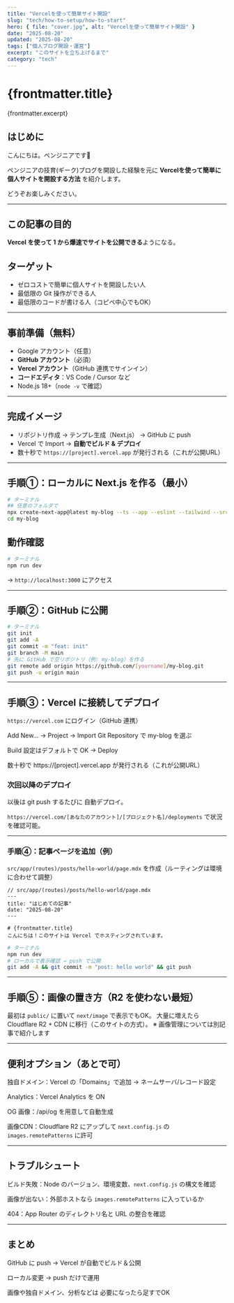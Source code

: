 ```yaml
---
title: "Vercelを使って簡単サイト開設"
slug: "tech/how-to-setup/how-to-start"
hero: { file: "cover.jpg", alt: "Vercelを使って簡単サイト開設" }
date: "2025-08-20"
updated: "2025-08-20"
tags: ["個人ブログ開設・運営"]
excerpt: "このサイトを立ち上げるまで"
category: "tech"
---
```

# {frontmatter.title}
{frontmatter.excerpt}

## はじめに
こんにちは。ペンジニアです🐧

ペンジニアの技育(ギーク)ブログを開設した経験を元に
**Vercelを使って簡単に個人サイトを開設する方法** を紹介します。

どうぞお楽しみください。

---

## この記事の目的
**Vercel を使って 1 から爆速でサイトを公開できる**ようになる。

## ターゲット
- ゼロコストで簡単に個人サイトを開設したい人  
- 最低限の Git 操作ができる人  
- 最低限のコードが書ける人（コピペ中心でもOK）

---

## 事前準備（無料）
- Google アカウント（任意）
- **GitHub アカウント**（必須）
- **Vercel アカウント**（GitHub 連携でサインイン）
- **コードエディタ**：VS Code / Cursor など
- Node.js 18+（`node -v` で確認）

---

## 完成イメージ
- リポジトリ作成 → テンプレ生成（Next.js） → GitHub に push  
- Vercel で Import → **自動でビルド & デプロイ**  
- 数十秒で `https://[project].vercel.app` が発行される（これが公開URL）

---

## 手順①：ローカルに Next.js を作る（最小）

```bash
# ターミナル
## 任意のフォルダで
npx create-next-app@latest my-blog --ts --app --eslint --tailwind --src-dir --use-npm
cd my-blog
```

## 動作確認

```bash
# ターミナル
npm run dev
```

→ `http://localhost:3000` にアクセス

---

## 手順②：GitHub に公開

```bash
# ターミナル
git init
git add -A
git commit -m "feat: init"
git branch -M main
# 先に GitHub で空リポジトリ（例: my-blog）を作る
git remote add origin https://github.com/[yourname]/my-blog.git
git push -u origin main
```

---

## 手順③：Vercel に接続してデプロイ

`https://vercel.com` にログイン（GitHub 連携）

Add New… → Project → Import Git Repository で my-blog を選ぶ

Build 設定はデフォルトで OK → Deploy

数十秒で https://[project].vercel.app が発行される（これが公開URL）

### 次回以降のデプロイ
以後は git push するたびに 自動デプロイ。

`https://vercel.com/[あなたのアカウント]/[プロジェクト名]/deployments`
で状況を確認可能。

---

### 手順④：記事ページを追加（例）

`src/app/(routes)/posts/hello-world/page.mdx` を作成（ルーティングは環境に合わせて調整）

```mdx
// src/app/(routes)/posts/hello-world/page.mdx
---
title: "はじめての記事"
date: "2025-08-20"
---

# {frontmatter.title}
こんにちは！このサイトは Vercel でホスティングされています。

```

```bash
# ターミナル
npm run dev
# ローカルで表示確認 → push で公開
git add -A && git commit -m "post: hello world" && git push
```

---

## 手順⑤：画像の置き方（R2 を使わない最短）

最初は `public/` に置いて `next/image` で表示でもOK。
大量に増えたら Cloudflare R2 + CDN に移行（このサイトの方式）。
※ 画像管理については別記事で紹介します

---

## 便利オプション（あとで可）

独自ドメイン：Vercel の「Domains」で追加 → ネームサーバ/レコード設定

Analytics：Vercel Analytics を ON

OG 画像：/api/og を用意して自動生成

画像CDN：Cloudflare R2 にアップして `next.config.js` の `images.remotePatterns` に許可

---

## トラブルシュート

ビルド失敗：Node のバージョン、環境変数、`next.config.js` の構文を確認

画像が出ない：外部ホストなら `images.remotePatterns` に入っているか

404：App Router のディレクトリ名と URL の整合を確認

---

## まとめ

GitHub に push → Vercel が自動でビルド＆公開

ローカル変更 → push だけで運用

画像や独自ドメイン、分析などは 必要になったら足すでOK